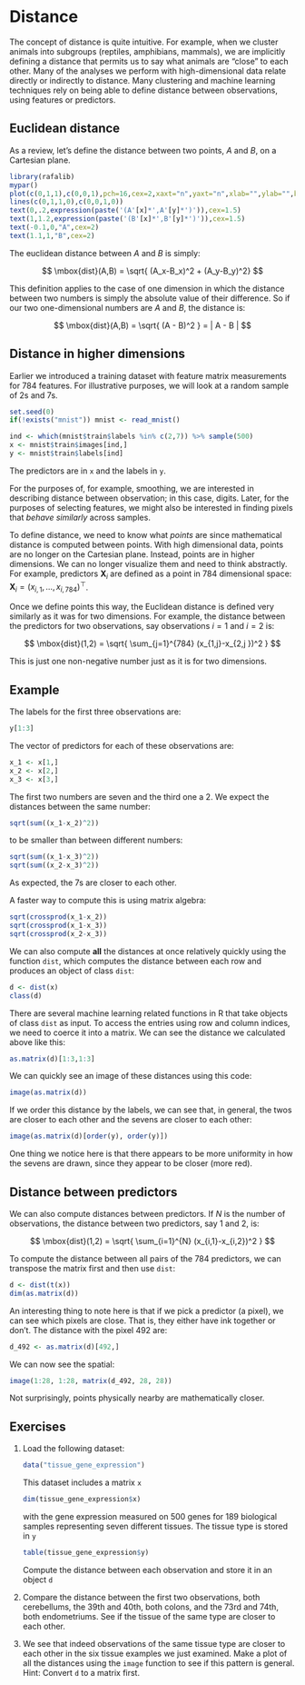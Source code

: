 # Distance

The concept of distance is quite intuitive. For example, when we cluster animals into subgroups (reptiles, amphibians, mammals), we are implicitly defining a distance that permits us to say what animals are "close" to each other. Many of the analyses we perform with high-dimensional data relate directly or indirectly to distance. Many clustering and machine learning techniques rely on being able to define distance between observations, using features or predictors. 

## Euclidean distance

As a review, let's define the distance between two points, $A$ and $B$, on a Cartesian plane.

```r
library(rafalib)
mypar()
plot(c(0,1,1),c(0,0,1),pch=16,cex=2,xaxt="n",yaxt="n",xlab="",ylab="",bty="n",xlim=c(-0.25,1.25),ylim=c(-0.25,1.25))
lines(c(0,1,1,0),c(0,0,1,0))
text(0,.2,expression(paste('(A'[x]*',A'[y]*')')),cex=1.5)
text(1,1.2,expression(paste('(B'[x]*',B'[y]*')')),cex=1.5)
text(-0.1,0,"A",cex=2)
text(1.1,1,"B",cex=2)
```

The euclidean distance between $A$ and $B$ is simply:

$$
\mbox{dist}(A,B) = \sqrt{ (A_x-B_x)^2 + (A_y-B_y)^2}
$$

This definition applies to the case of one dimension in which the distance between two numbers is simply the absolute value of their difference. So if our two one-dimensional numbers are $A$ and $B$, the distance is:

$$
\mbox{dist}(A,B) = \sqrt{ (A - B)^2 } = | A - B |
$$



## Distance in higher dimensions

Earlier we introduced a training dataset with feature matrix measurements for 784 features. For illustrative purposes, we will look at a random sample of 2s and 7s.

```r
set.seed(0)
if(!exists("mnist")) mnist <- read_mnist()

ind <- which(mnist$train$labels %in% c(2,7)) %>% sample(500)
x <- mnist$train$images[ind,]
y <- mnist$train$labels[ind]
```

The predictors are in `x` and the labels in `y`.

For the purposes of, for example, smoothing, we are interested in describing distance between observation; in this case, digits. Later, for the purposes of selecting features, we might also be interested in finding pixels that _behave similarly_ across samples.

To define distance, we need to know what _points_ are since mathematical distance is computed between points. With high dimensional data, points are no longer on the Cartesian plane. Instead, points are in higher dimensions.  We can no longer visualize them and need to think abstractly. For example, predictors $\mathbf{X}_i$ are defined as a point in 784 dimensional space: $\mathbf{X}_i = (x_{i,1},\dots,x_{i,784})^\top$. 

Once we define points this way, the Euclidean distance is defined very similarly as it was for two dimensions. For example, the distance between the predictors for two observations, say observations $i=1$ and $i=2$ is:

$$
\mbox{dist}(1,2) = \sqrt{ \sum_{j=1}^{784} (x_{1,j}-x_{2,j })^2 }
$$

This is just one non-negative number just as it is for two dimensions.

## Example

The labels for the first three observations are:

```r
y[1:3]
```

The vector of predictors for each of these observations are:

```r
x_1 <- x[1,]
x_2 <- x[2,]
x_3 <- x[3,]
```

The first two numbers are seven and the third one a 2. We expect the distances between the same number:

```r
sqrt(sum((x_1-x_2)^2))
```

to be smaller than between different numbers:

```r
sqrt(sum((x_1-x_3)^2))
sqrt(sum((x_2-x_3)^2))
```

As expected, the 7s are closer to each other. 

A faster way to compute this is using matrix algebra:

```r
sqrt(crossprod(x_1-x_2))
sqrt(crossprod(x_1-x_3))
sqrt(crossprod(x_2-x_3))
```

We can also compute **all** the distances at once relatively quickly using the function `dist`, which computes the distance between each row and produces an object of class `dist`:


```r
d <- dist(x)
class(d)
```

There are several machine learning related functions in R that take objects of class `dist` as input. To access the entries using row and column indices, we need to coerce it into a matrix. We can see the distance we calculated above like this: 

```r
as.matrix(d)[1:3,1:3]
```

We can quickly see an image of these distances using this code: 

```r
image(as.matrix(d))
```
If we order this distance by the labels, we can see that, in general, the twos are closer to each other and the sevens are closer to each other:

```r
image(as.matrix(d)[order(y), order(y)])
```

One thing we notice here is that there appears to be more uniformity in how the sevens are drawn, since they appear to be closer (more red).



## Distance between predictors


We can also compute distances between predictors. If $N$ is the number of observations, the distance between two predictors, say 1 and 2, is:

$$
\mbox{dist}(1,2) = \sqrt{ \sum_{i=1}^{N} (x_{i,1}-x_{i,2})^2 }
$$

To compute the distance between all pairs of the 784 predictors, we can transpose the matrix first and then use `dist`: 
```r
d <- dist(t(x))
dim(as.matrix(d))
```

An interesting thing to note here is that if we pick a predictor (a pixel), we can see which pixels are close. That is, they either have ink together or don't. The distance with the pixel 492 are:

```r
d_492 <- as.matrix(d)[492,]
```
 
We can now see the spatial:

```r
image(1:28, 1:28, matrix(d_492, 28, 28))
```

Not surprisingly, points physically nearby are mathematically closer.


## Exercises {-}


1. Load the following dataset:

    ```r
    data("tissue_gene_expression")
    ```

    This dataset includes a matrix `x` 

    ```r
    dim(tissue_gene_expression$x)
    ```

    with the gene expression measured on 500 genes for 189 biological samples representing seven different tissues. The tissue type is stored in `y`

    ```r
    table(tissue_gene_expression$y)
    ```

    Compute the distance between each observation and store it in an object `d`


2. Compare the distance between the first two observations, both cerebellums, the 39th and 40th, both colons, and the 73rd and 74th, both endometriums. See if the tissue of the same type are closer to each other.

     
3. We see that indeed observations of the same tissue type are closer to each other in the six tissue examples we just examined. Make a plot of all the distances  using the `image` function to see if this pattern is general. Hint: Convert `d` to a matrix first.

  



